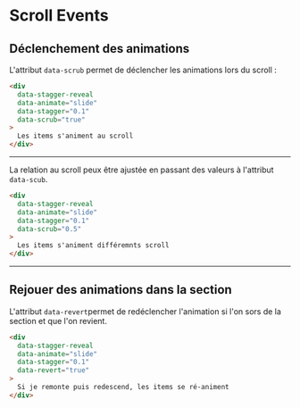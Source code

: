 # Scroll Events


## Déclenchement des animations

L'attribut `data-scrub` permet de déclencher les animations lors du scroll :

```html
<div 
  data-stagger-reveal 
  data-animate="slide"
  data-stagger="0.1"
  data-scrub="true"
>
  Les items s'animent au scroll
</div>
```

<NxStaggerCardsAnimation 
  data-stagger-reveal 
  data-animate="slide"
  data-stagger="0.1"
  data-scrub="true"
/>

--- 

La relation au scroll peux être ajustée en passant des valeurs à l'attribut `data-scub`.

```html
<div 
  data-stagger-reveal 
  data-animate="slide"
  data-stagger="0.1"
  data-scrub="0.5"
>
  Les items s'animent différemnts scroll
</div>
```

<NxStaggerCardsAnimation 
  data-stagger-reveal 
  data-animate="slide"
  data-stagger="0.1"
  data-scrub="0.5"
/>

---

## Rejouer des animations dans la section

L'attribut `data-revert`permet de redéclencher l'animation si l'on sors de la section et que l'on revient.

```html
<div 
  data-stagger-reveal 
  data-animate="slide"
  data-stagger="0.1"
  data-revert="true"
>
  Si je remonte puis redescend, les items se ré-animent
</div>
```

<NxStaggerCardsAnimation 
  data-stagger-reveal 
  data-animate="slide"
  data-stagger="0.1"
  data-revert="true"
/>
